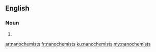 ==English==

===Noun===
{{head|en|plural}}

# {{plural of|nanochemist|lang=en|nocat=1}}

[[ar:nanochemists]]
[[fr:nanochemists]]
[[ku:nanochemists]]
[[my:nanochemists]]